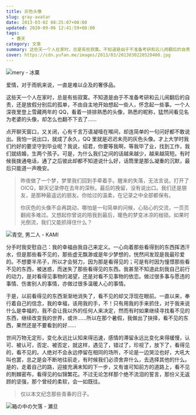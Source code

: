 ```yaml
---
title: 灰色头像
slug: gray-avatar
date: 2013-03-02 08:25:07+08:00
updated: 2020-09-06 12:41:59+08:00
tags:
  - 春天
category: 文章
summary: 这些天一个人在家时，总是有些寂寞。不知道是由于不准备考研和云儿闹翻后的自责，还是放假分别后的孤单，不由自主地开始想起一些人，怀念起一些事。
cover: https://cdn.yufan.me/images/2013/03/2013030220520400.jpg
---
```


![mery - 冰菓](https://cdn.yufan.me/images/2013/03/2013030220535900.jpg)

<MusicPlayer netease={2022348787} />

爱情，对于雨帆来说，一直是难以企及的奢侈品。

这些天一个人在家时，总是有些寂寞。不知道是由于不准备考研和云儿闹翻后的自责，还是放假分别后的孤单，不由自主地开始想起一些人，怀念起一些事。一个人深夜里登上雪藏两年的 QQ，看着一排排熟悉的头像，熟悉的昵称，猛然间看见名为老婆的头像，却怎么也翻不下去了……

点开聊天窗口，又关闭，心有千言万语凝噎在喉间，却连简单的一句问好都不敢说出。我怕一说出口，就成了永久，QQ 里就是迟迟未亮的灰色头像。才上大学时我们约好的要坚守到毕业呢？我说，绍君，你要等我啊，等我毕了业，找到工作，我们就结婚，生两个孩子。可是，为什么我们之间的话越来越少，越来越简短。有时候我拨通电话，通了之后彼此却都不知道说什么好，话筒里是那么凝重的沉默，最后只能道一声晚安。

> 昨夜做了一个梦，梦里我们回到手牵着手。醒来的失落，无法言说。打开了 OICQ，聊天记录停在去年的深秋。最后的挽留，没有说出口。我们还是朋友，是那种最遥远的朋友。你给过的温柔，在记录之中全部都保有。
>
> 你灰色的头像不会再跳动，哪怕是一句简单的问候，心贴心的交流，一页页翻阅多难过。又想起你曾说的陪我到最后，暖色的梦变冰凉的枷锁。如果时光倒流，我们又能抓得住什么？

![青空, 男二人 - KAMI](https://cdn.yufan.me/images/2013/03/2013030220565000.jpg)

分手时我安慰自己：我的幸福由我自己来定义。一心向着那些看得到的东西挥洒汗水，但是那些看不见的，那些虚无飘渺或是年少梦想的，恍然间发现是我最珍爱的。不想要半吊子，所以才会努力，因为那是看得见的；可是有时因为憧憬那些看不见的东西，被迷惑，而迷失了那些看得见的东西。我甚至不知道此刻我自己前行的动力，是对看得见事物的渴望，还是对看不见事物的依恋。做过很多事与愿违的事情、伤害别人的事情，亦做过很多温暖人心的事情。

于是，以前看得见的东西渐渐地消失了，看不见的却又浮现在眼前。一直以来，奉行着自己的信念，我的幸福，该用我的手，不！只有用我的手来抓住，对于我来说什么是幸福的，我不会让我以外的任何人来决定，然而有时如果继续寻找看不见的东西，继续改变我的世界，或许……所以在那个暑假，我做出了抉择，看不见的东西，果然还是不要看到的好……

世间万物无定形，变化永远比认知来得迅速，感情的滞留永远比变化来得缓慢，认可、被认可，否定、被否定，就这样，遇见了，错过了，珍视了，放下了，看得见的，看不见的。人绝对不会永远停留在相同的场所，不论是一边哭泣也好，大吼大叫也罢，总之是会不断地往前走，有时候我们必须舍弃什么，去选择其他的什么。是的，走着自己的路，迎接充满未知的下一步，又有谁可知前方的道路上，看不见的荆棘密布，看得见的似锦繁花。不过无论怎样那个绝不流泪的誓言，那份义无返顾的坚强，那个曾经的柔软，会一如既往。

> 仅以本文纪念那些青春的日子。

![箱の中の欠落 - 瀬旦](https://cdn.yufan.me/images/2013/03/2013030220581600.jpg)

